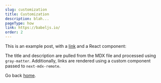 ```yaml
---
slug: customization
title: Customization
description: blah... 
pageType: how
link: https://babeljs.io/
order: 2
---
```


This is an example post, with a [link](https://nextjs.org) and a React component:

The title and description are pulled from the MDX file and processed using `gray-matter`. Additionally, links are rendered using a custom component passed to `next-mdx-remote`.

Go back [home](/).
